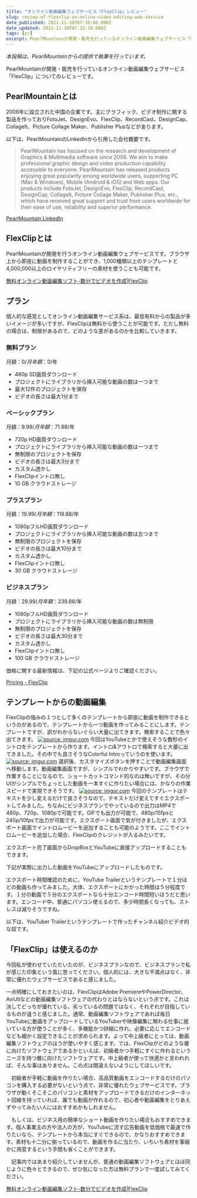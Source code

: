 ```yaml
---
title: "オンライン動画編集ウェブサービス「FlexClip」レビュー"
slug: review-of-flexclip-an-online-video-editing-web-service
date_published: 2021-11-30T07:30:00.000Z
date_updated: 2021-11-30T07:33:19.000Z
tags: [pr]
excerpt: PearlMountainが開発・販売を行っているオンライン動画編集ウェブサービス「FlexClip」についてのレビューです。
---
```


*本投稿は、PearlMountainからの提供で執筆を行っています。*

PearlMountainが開発・販売を行っているオンライン動画編集ウェブサービス「FlexClip」についてのレビューです。

## PearlMountainとは

2006年に設立された中国の企業です。主にグラフィック、ビデオ制作に関する製品を作っておりFotoJet、DesignEvo、FlexClip、RecordCast、DesignCap、CollageIt、Picture Collage Maker、Publisher Plusなどがあります。

以下は、PearlMountainのLinkedInから引用した会社概要です。

> PearlMountain has focused on the research and development of Graphics & Multimedia software since 2006. We aim to make professional graphic design and video production capability accessible to everyone. PearlMountain has released products enjoying great popularity among worldwide users, supporting PC (Mac & Windows), Mobile (Android & iOS) and Web apps. Our products include FotoJet, DesignEvo, FlexClip, RecordCast, DesignCap, CollageIt, Picture Collage Maker, Publisher Plus, etc., which have received great support and trust from users worldwide for their ease of use, reliability and superior performance.

[PearlMountain LinkedIn](https://www.linkedin.com/company/pearlmountain/)

## FlexClipとは

PearlMountainが開発を行うオンライン動画編集ウェブサービスです。ブラウザ上から即座に動画を制作することができ、1,000種類以上のテンプレートと4,000,000以上のロイヤリティフリーの素材を使うことも可能です。

[無料オンライン動画編集ソフト-数分でビデオを作成|FlexClip](https://www.flexclip.com/jp/)

## プラン

個人的な感覚としてオンライン動画編集サービス系は、最低有料からの製品が多いイメージが多いですが、FlexClipは無料から使うことが可能です。ただし無料の場合は、制限があるので、どのような差があるのかを比較していきます。

### 無料プラン

月額：$0/月 年額：$0/年

- 480p SD画質ダウンロード
- プロジェクトにライブラリから挿入可能な動画の数は一つまで
- 最大12件のプロジェクトを保存
- ビデオの長さは最大1分まで

### ベーシックプラン

月額：$9.99/月 年額：$71.88/年

- 720p HD画質ダウンロード
- プロジェクトにライブラリから挿入可能な動画の数は一つまで
- 無制限のプロジェクトを保存
- ビデオの長さは最大3分まで
- カスタム透かし
- FlexClipイントロ無し
- 10 GB クラウドストレージ

### プラスプラン

月額：$19.99/月 年額：$119.88/年

- 1080pフルHD画質ダウンロード
- プロジェクトにライブラリから挿入可能な動画の数は五つまで
- 無制限のプロジェクトを保存
- ビデオの長さは最大10分まで
- カスタム透かし
- FlexClipイントロ無し
- 30 GB クラウドストレージ

### ビジネスプラン

月額：$29.99/月 年額：$239.88/年

- 1080pフルHD画質ダウンロード
- プロジェクトにライブラリから挿入可能な動画の数は無制限
- 無制限のプロジェクトを保存
- ビデオの長さは最大30分まで
- カスタム透かし
- FlexClipイントロ無し
- 100 GB クラウドストレージ

価格に関する最新情報は、下記の公式ページよりご確認ください。

[Pricing - FlexClip](https://www.flexclip.com/jp/pricing.html)

## テンプレートからの動画編集

FlexClipの強みの１つとして多くのテンプレートから即座に動画を制作できるというのがあるので、テンプレートから一つ動画を作ってみることにします。テンプレートですが、訳がわからないぐらい大量に出てきます。検索することで色々出てきます。
[![source: imgur.com](https://i.imgur.com/J579ANx.png)](https://imgur.com/J579ANx)
今回はYouTubeとかで使えそうな数秒のイントロをテンプレートから作ります。イントロ&アウトロで検索すると大量に出てきました。その中でも良さそうなColorful Introっていうのを使います。 
[![source: imgur.com](https://i.imgur.com/fm8Jv7g.png)](https://imgur.com/fm8Jv7g)
選択後、カスタマイズボタンを押すことで動画編集画面へ移動します。動画編集画面ですが、シンプルでわかりやすいです。ブラウザで作業することになるので、ショートカットコマンド的なのは無いですが、その分UIがシンプルでちょっとした動画を一本すぐに作りたい場合には、かなりの作業スピードで実現できそうです。
[![source: imgur.com](https://i.imgur.com/xMl3rkm.png)](https://imgur.com/xMl3rkm)
今回のテンプレートはテキストを少し変えるだけで良さそうなので、テキストだけ変えてすぐエクスポートしてみました。ちなみにビジネスプランでやっているので出力はMP4で480p、720p、1080pで可能です。GIFでも出力が可能で、480p/15fpsと240p/10fpsで出力が可能です。エクスポート画面で気が付きましたが、エクスポート画面でイントロムービーを追加することも可能のようです。ここでイントロムービーを追加した場合、FlexClipのクレジットが入るみたいです。

エクスポート完了画面からDropBoxとYouTubeに直接アップロードすることもできます。

下記が実際に出力した動画をYouTubeにアップロードしたものです。

エクスポート時間確認のために、YouTube Trailerというテンプレートで１分ほどの動画も作ってみました。大体、エクスポートにかかった時間は５分程度です。１分の動画で５分のエクスポートなら十分エンコード時間短いほうだと思います。エンコード中、普通にパソコン使えるので、多少時間長くなっても、ストレスは減りそうですね。

以下は、YouTuber Trailerというテンプレートで作ったチャンネル紹介ビデオ的な奴です。

## 「FlexClip」は使えるのか

今回私が使わせていただいたのが、ビジネスプランなので、ビジネスプランで私が感じた印象という風に思ってください。個人的には、大きな不満点はなく、非常に優れたウェブサービスであると感じました。

一点明確にしておきたいのは、FlexClipはAdobe PremiereやPowerDirector、AviUtlなどの動画編集ソフトウェアの代わりとはならないという点です。これは決してどっちが優れている、劣っているの問題ではなく、それぞれが目指しているものが違うと感じました。通常、動画編集ソフトウェアであれば毎日YouTubeに動画をアップロードしているYouTuberや映像編集に関わる仕事に就いている方が使うことが多く、多機能かつ詳細に作れ、必要に応じてエンコードなども細かく設定できることが求められます。よって中上級者にとっては、動画編集ソフトウェアのほうが使いやすく感じます。では、FlexClipがどのような層に向けたソフトウェアであるかといえば、初級者かつ手軽にすぐに作れるというニーズを持つ層に向けたソフトウェアです。中上級者が使って快適かと言われれば、そんな事はありません。この点は間違えないようにしてほしいです。

　初級者が手軽に動画を作りたい場合、高品質動画をエンコードするだけのパソコンを購入する必要がないという点で、非常に優れたウェブサービスです。ブラウザが動くそこそこのパソコンと素材をアップロードできるだけのインターネット回線を持っていれば、誰でも動画が作れるので、初心者や動画編集をとりあえずやってみたい人にはおすすめかもしれません。

　もしくは、ビジネス用の簡単なショート動画を作りたい場合もおすすめできます。個人事業主の方や法人の方が、YouTubeに流す広告動画を低価格で最速で作りたいなら、テンプレートから本当にすぐできるので、かなりおすすめできます。素材も十二分に揃っているので、動画を作るに当たり、いちいち素材を事細かに用意するという手間も省くことができます。

　記事内ではあまり紹介していませんが、普通の動画編集ソフトウェアとほぼ同じように色々とできるので、ぜひ気になった方は無料プランで一度試してみてください。

[無料オンライン動画編集ソフト-数分でビデオを作成|FlexClip](https://www.flexclip.com/jp/)

